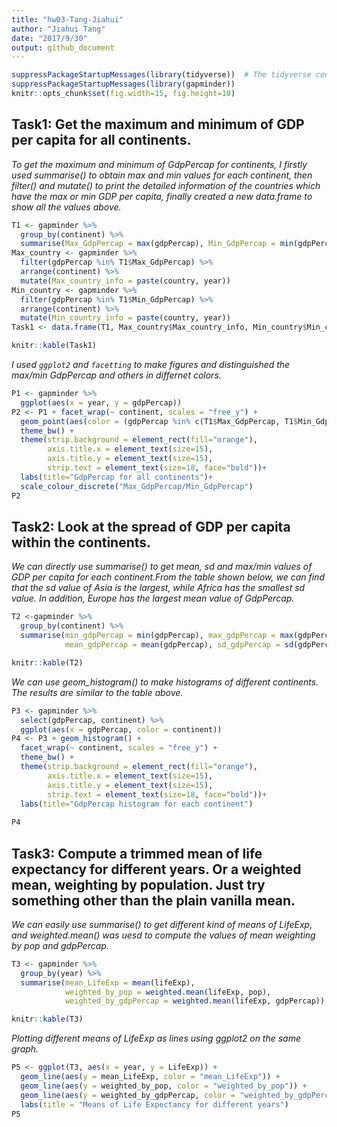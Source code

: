 ```yaml
---
title: "hw03-Tang-Jiahui"
author: "Jiahui Tang"
date: "2017/9/30"
output: github_document
---
```


```r
suppressPackageStartupMessages(library(tidyverse))  # The tidyverse contains ggplot2!
suppressPackageStartupMessages(library(gapminder))
knitr::opts_chunk$set(fig.width=15, fig.height=10)
```

## Task1: Get the maximum and minimum of GDP per capita for all continents.

*To get the maximum and minimum of GdpPercap for continents, I firstly used summarise() to obtain max and min values for each continent, then filter() and mutate() to print the detailed information of the countries which have the max or min GDP per capita, finally created a new data.frame to show all the values above.*
```r
T1 <- gapminder %>% 
  group_by(continent) %>% 
  summarise(Max_GdpPercap = max(gdpPercap), Min_GdpPercap = min(gdpPercap))
Max_country <- gapminder %>% 
  filter(gdpPercap %in% T1$Max_GdpPercap) %>% 
  arrange(continent) %>% 
  mutate(Max_country_info = paste(country, year))
Min_country <- gapminder %>% 
  filter(gdpPercap %in% T1$Min_GdpPercap) %>% 
  arrange(continent) %>% 
  mutate(Min_country_info = paste(country, year))
Task1 <- data.frame(T1, Max_country$Max_country_info, Min_country$Min_country_info)

knitr::kable(Task1)
```

*I used `ggplot2` and `facetting` to make figures and distinguished the max/min GdpPercap and others in differnet colors.*

```r
P1 <- gapminder %>% 
  ggplot(aes(x = year, y = gdpPercap))
P2 <- P1 + facet_wrap(~ continent, scales = "free_y") +
  geom_point(aes(color = (gdpPercap %in% c(T1$Max_GdpPercap, T1$Min_GdpPercap))), size = 5) +
  theme_bw() +
  theme(strip.background = element_rect(fill="orange"),
        axis.title.x = element_text(size=15),
        axis.title.y = element_text(size=15),
        strip.text = element_text(size=18, face="bold"))+
  labs(title="GdpPercap for all continents")+
  scale_colour_discrete("Max_GdpPercap/Min_GdpPercap")
P2
```

## Task2: Look at the spread of GDP per capita within the continents.

*We can directly use summarise() to get mean, sd and max/min values of GDP per capita for each continent.From the table shown below, we can find that the sd value of Asia is the largest, while Africa has the smallest sd value. In addition, Europe has the largest mean value of GdpPercap.*

```r
T2 <-gapminder %>% 
  group_by(continent) %>% 
  summarise(min_gdpPercap = min(gdpPercap), max_gdpPercap = max(gdpPercap),
            mean_gdpPercap = mean(gdpPercap), sd_gdpPercap = sd(gdpPercap))

knitr::kable(T2)
```

*We can use geom_histogram() to make histograms of different continents. The results are similar to the table above.*

```r
P3 <- gapminder %>%
  select(gdpPercap, continent) %>% 
  ggplot(aes(x = gdpPercap, color = continent))
P4 <- P3 + geom_histogram() +
  facet_wrap(~ continent, scales = "free_y") +
  theme_bw() +
  theme(strip.background = element_rect(fill="orange"),
        axis.title.x = element_text(size=15),
        axis.title.y = element_text(size=15),
        strip.text = element_text(size=18, face="bold"))+
  labs(title="GdpPercap histogram for each continent")
  
P4
```

## Task3: Compute a trimmed mean of life expectancy for different years. Or a weighted mean, weighting by population. Just try something other than the plain vanilla mean.

*We can easily use summarise() to get different kind of means of LifeExp, and weighted.mean() was uesd to compute the values of mean weighting by pop and gdpPercap.*

```r
T3 <- gapminder %>% 
  group_by(year) %>% 
  summarise(mean_LifeExp = mean(lifeExp), 
            weighted_by_pop = weighted.mean(lifeExp, pop),
            weighted_by_gdpPercap = weighted.mean(lifeExp, gdpPercap))

knitr::kable(T3)
```

*Plotting different means of LifeExp as lines using ggplot2 on the same graph.*

```r
P5 <- ggplot(T3, aes(x = year, y = LifeExp)) +
  geom_line(aes(y = mean_LifeExp, color = "mean_LifeExp")) +
  geom_line(aes(y = weighted_by_pop, color = "weighted_by_pop")) +
  geom_line(aes(y = weighted_by_gdpPercap, color = "weighted_by_gdpPercap")) +
  labs(title = "Means of Life Expectancy for different years")
P5
```




